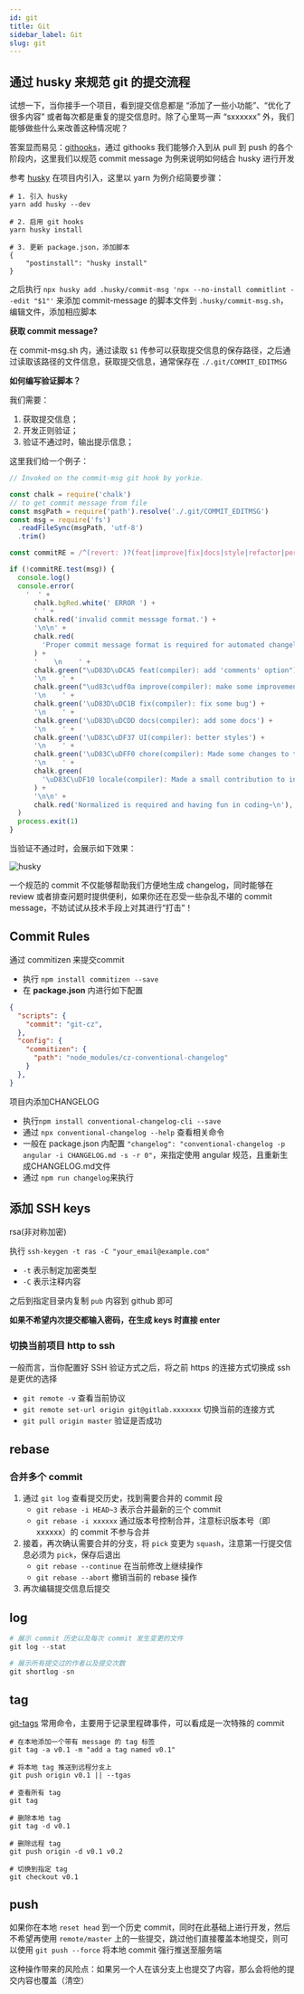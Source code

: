 ```yaml
---
id: git
title: Git
sidebar_label: Git
slug: git
---
```


## 通过 husky 来规范 git 的提交流程

试想一下，当你接手一个项目，看到提交信息都是 “添加了一些小功能”、“优化了很多内容” 或者每次都是重复的提交信息时。除了心里骂一声 “sxxxxxx” 外，我们能够做些什么来改善这种情况呢？

答案显而易见：[githooks](https://git-scm.com/docs/githooks)，通过 githooks 我们能够介入到从 pull 到 push 的各个阶段内，这里我们以规范 commit message 为例来说明如何结合 husky 进行开发

参考 [husky](https://typicode.github.io/husky/#/?) 在项目内引入，这里以 yarn 为例介绍简要步骤：

```shell
# 1. 引入 husky
yarn add husky --dev

# 2. 启用 git hooks
yarn husky install

# 3. 更新 package.json，添加脚本
{
	"postinstall": "husky install"
}
```

之后执行 `npx husky add .husky/commit-msg 'npx --no-install commitlint --edit "$1"'` 来添加 commit-message 的脚本文件到 `.husky/commit-msg.sh`，编辑文件，添加相应脚本

<b>获取 commit message?</b>

在 commit-msg.sh 内，通过读取 `$1` 传参可以获取提交信息的保存路径，之后通过读取该路径的文件信息，获取提交信息，通常保存在 `./.git/COMMIT_EDITMSG` 

<b>如何编写验证脚本？</b>

我们需要：

1. 获取提交信息；
2. 开发正则验证；
3. 验证不通过时，输出提示信息；

这里我们给一个例子：

```javascript
// Invoked on the commit-msg git hook by yorkie.

const chalk = require('chalk')
// to get commit message from file
const msgPath = require('path').resolve('./.git/COMMIT_EDITMSG')
const msg = require('fs')
  .readFileSync(msgPath, 'utf-8')
  .trim()

const commitRE = /^(revert: )?(feat|improve|fix|docs|style|refactor|perf|test|workflow|build|ci|chore|types|wip|release|dep)(\(.+\))?: .{1,50}/

if (!commitRE.test(msg)) {
  console.log()
  console.error(
    '  ' +
      chalk.bgRed.white(' ERROR ') +
      ' ' +
      chalk.red('invalid commit message format.') +
      '\n\n' +
      chalk.red(
        'Proper commit message format is required for automated changelog generation. Examples:\n\n',
      ) +
      '    \n    ' +
      chalk.green("\uD83D\uDCA5 feat(compiler): add 'comments' option") +
      '\n    ' +
      chalk.green("\ud83c\udf0a improve(compiler): make some improvements") +
      '\n    ' +
      chalk.green('\uD83D\uDC1B fix(compiler): fix some bug') +
      '\n    ' +
      chalk.green('\uD83D\uDCDD docs(compiler): add some docs') +
      '\n    ' +
      chalk.green('\uD83C\uDF37 UI(compiler): better styles') +
      '\n    ' +
      chalk.green('\uD83C\uDFF0 chore(compiler): Made some changes to the scaffolding') +
      '\n    ' +
      chalk.green(
        '\uD83C\uDF10 locale(compiler): Made a small contribution to internationalization',
      ) +
      '\n\n' +
      chalk.red('Normalized is required and having fun in coding~\n'),
  )
  process.exit(1)
}

```



当验证不通过时，会展示如下效果：

![husky](/img/server/husky.png)

一个规范的 commit 不仅能够帮助我们方便地生成 changelog，同时能够在 review 或者排查问题时提供便利，如果你还在忍受一些杂乱不堪的 commit message，不妨试试从技术手段上对其进行“打击”！



## Commit Rules

通过 commitizen 来提交commit

- 执行 `npm install commitizen --save `
- 在 **package.json** 内进行如下配置

```json
{
  "scripts": {
    "commit": "git-cz",
  },
  "config": {
    "commitizen": {
      "path": "node_modules/cz-conventional-changelog"
    }
  },
}
```

项目内添加CHANGELOG

- 执行`npm install conventional-changelog-cli --save`
- 通过 `npx conventional-changelog --help` 查看相关命令
- 一般在 package.json 内配置 `"changelog": "conventional-changelog -p angular -i CHANGELOG.md -s -r 0"`，来指定使用 angular 规范，且重新生成CHANGELOG.md文件
- 通过 `npm run changelog`来执行



## 添加 SSH keys

rsa(非对称加密)

执行 `ssh-keygen -t ras -C "your_email@example.com"`

- `-t` 表示制定加密类型
- `-C` 表示注释内容

之后到指定目录内复制 `pub` 内容到 github 即可

<b>如果不希望内次提交都输入密码，在生成 keys 时直接 enter</b>

### 切换当前项目 http to ssh

一般而言，当你配置好 SSH 验证方式之后，将之前 https 的连接方式切换成 ssh 是更优的选择

- `git remote -v` 查看当前协议
- `git remote set-url origin git@gitlab.xxxxxxx` 切换当前的连接方式
- `git pull origin master` 验证是否成功





## rebase

### 合并多个 commit

1. 通过 `git log` 查看提交历史，找到需要合并的 commit 段
	- `git rebase -i HEAD~3` 表示合并最新的三个 commit
	- `git rebase -i xxxxxx` 通过版本号控制合并，注意标识版本号（即 xxxxxx）的 commit 不参与合并
2. 接着，再次确认需要合并的分支，将 `pick` 变更为 `squash`，注意第一行提交信息必须为 `pick`，保存后退出
	- `git rebase --continue` 在当前修改上继续操作
	- `git rebase --abort` 撤销当前的 rebase 操作
3. 再次编辑提交信息后提交



## log

```powershell
# 展示 commit 历史以及每次 commit 发生变更的文件
git log --stat

# 展示所有提交过的作者以及提交次数
git shortlog -sn
```





## tag

 [git-tags](https://git-scm.com/book/en/v2/Git-Basics-Tagging) 常用命令，主要用于记录里程碑事件，可以看成是一次特殊的 commit

```shell
# 在本地添加一个带有 message 的 tag 标签
git tag -a v0.1 -m "add a tag named v0.1"

# 将本地 tag 推送到远程分支上
git push origin v0.1 || --tgas

# 查看所有 tag
git tag

# 删除本地 tag
git tag -d v0.1

# 删除远程 tag
git push origin -d v0.1 v0.2

# 切换到指定 tag
git checkout v0.1
```



## push

如果你在本地 `reset head` 到一个历史 commit，同时在此基础上进行开发，然后不希望再使用 `remote/master` 上的一些提交，跳过他们直接覆盖本地提交，则可以使用 `git push --force` 将本地 commit 强行推送至服务端

这种操作带来的风险点：如果另一个人在该分支上也提交了内容，那么会将他的提交内容也覆盖（清空）


